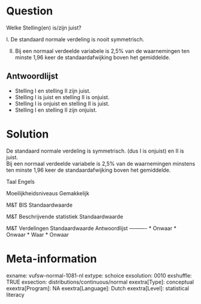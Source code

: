 Question
========
Welke Stelling(en) is/zijn juist?  
  
I. De standaard normale verdeling is nooit symmetrisch.  
  
II.  Bij een normaal verdeelde variabele is 2,5% van de waarnemingen ten minste 1,96 keer de standaardafwijking boven het gemiddelde.

Antwoordlijst
----------
* Stelling I en stelling II zijn juist.
* Stelling I is juist en stelling II is onjuist.
* Stelling I is onjuist en stelling II is juist.
* Stelling I en stelling II zijn onjuist.

Solution
========

De standaard normale verdeling is symmetrisch. (dus I is onjuist) en II is juist.  
Bij een normaal verdeelde variabele is 2,5% van de waarnemingen minstens ten minste 1,96 keer de standaardafwijking boven het gemiddelde.

Taal Engels

Moeilijkheidsniveaus Gemakkelijk

M&T BIS Standaardwaarde

M&T Beschrijvende statistiek Standaardwaarde

M&T Verdelingen Standaardwaarde
Antwoordlijst
----------
* Onwaar
* Onwaar
* Waar
* Onwaar

Meta-information
================
exname: vufsw-normal-1081-nl
extype: schoice
exsolution: 0010
exshuffle: TRUE
exsection: distributions/continuous/normal
exextra[Type]: conceptual
exextra[Program]: NA
exextra[Language]: Dutch
exextra[Level]: statistical literacy

